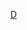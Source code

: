 {{Navbox
|name = 電極化狀態
|title=[[電極化|電極化狀態]]
|listclass = hlist

|list1=
* [[介電質]] 
* [[順電態]]
* [[鐵電性|鐵電態]]
* {{le|反鐵電態|Antiferroelectricity}}

}}<includeonly></includeonly><noinclude>
[[Category:物理學模板|D]]
</noinclude>